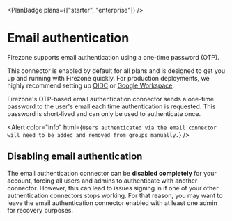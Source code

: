 
<PlanBadge plans={["starter", "enterprise"]} />

# Email authentication

Firezone supports email authentication using a one-time password (OTP).

This connector is enabled by default for all plans and is designed to get you up
and running with Firezone quickly. For production deployments, we highly
recommend setting up [OIDC](/kb/authenticate/oidc) or
[Google Workspace](/kb/authenticate/google).

Firezone's OTP-based email authentication connector sends a one-time password to
the user's email each time authentication is requested. This password is
short-lived and can only be used to authenticate once.

<Alert
  color="info"
  html={`
    Users authenticated via the email connector will need to be added and removed
    from groups manually.
  `}
/>

## Disabling email authentication

The email authentication connector can be **disabled completely** for your
account, forcing all users and admins to authenticate with another connector.
However, this can lead to issues signing in if one of your other authentication
connectors stops working. For that reason, you may want to leave the email
authentication connector enabled with at least one admin for recovery purposes.

